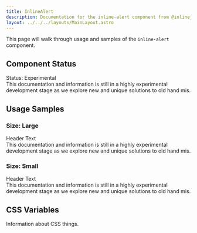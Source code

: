```yaml
---
title: InlineAlert
description: Documentation for the inline-alert component from @inlinejs/inline-alert
layout: ../../../layouts/MainLayout.astro
---
```



This page will walk through usage and samples of the `inline-alert` component.

## Component Status

<inline-alert alert-type="warning" size="large" client:load>
  <span slot="header">Status: Experimental</span>
  <div>
    This documentation and information is still in a highly experimental
    development stage as we explore new and unique solutions to old hand mis.
  </div>
</inline-alert>

## Usage Samples

### Size: Large

<inline-alert alert-type="info" size="large">
  <span slot="header">Header Text</span>
  <div>
    This documentation and information is still in a highly experimental
    development stage as we explore new and unique solutions to old hand mis.
  </div>
</inline-alert>

### Size: Small

<inline-alert alert-type="info" size="small">
  <span slot="header">Header Text</span>
  <div>
    This documentation and information is still in a highly experimental
    development stage as we explore new and unique solutions to old hand mis.
  </div>
</inline-alert>

## CSS Variables

Information about CSS things.
